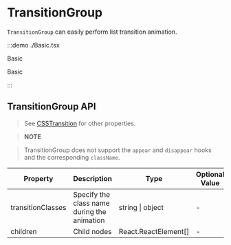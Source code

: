 # TransitionGroup

`TransitionGroup` can easily perform list transition animation.

:::demo ./Basic.tsx

Basic

Basic

:::

## TransitionGroup API

> See [CSSTransition](/components/CSSTransition) for other properties.

> **NOTE**

> TransitionGroup does not support the `appear` and `disappear` hooks and the corresponding `className`.

| Property | Description | Type | Optional Value | Default | Require |
| --- | --- | --- | --- | --- | --- |
| transitionClasses | Specify the class name during the animation | string &#x007c; object | - | - | false |
| children | Child nodes | React.ReactElement[] | - | — | true |
